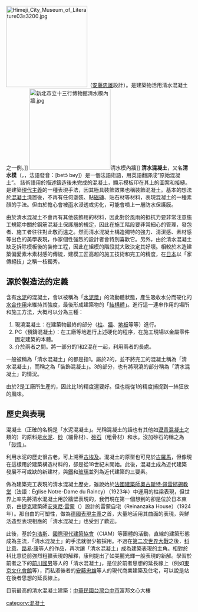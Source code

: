 {{unreferenced|time=2010-09-05T09:27:36+00:00}}

{{noteTA
|1=zh-hans:包豪斯; zh-hant:包浩斯;
}}
[[File:Himeji_City_Museum_of_Literature03s3200.jpg|220px]]（[[安藤忠雄|安藤忠雄]]設計）。是建築物活用清水混凝土之一例。]]
[[File:新北市立十三行博物館清水模內牆.jpg|220px]]清水模內牆]]
'''清水混凝土'''，又名'''清水模'''（{{lang-en|architectural concrete, fair-faced concrete|link=yes}}，{{lang-fr|béton brut|link=yes}}，法語發音：[betɔ̃ bʁy]）是一個法語術語，用英語翻譯成“原始混凝土”。 該術語用於描述鑄造後未完成的混凝土，顯示模板印在其上的圖案和接縫。是建築[[現代主義|現代主義]]的一種表現手法，因其極具裝飾效果也稱裝飾混凝土。基本的想法於[[混凝土|混凝土]]澆置後，不再有任何塗裝、貼[[磁磚|磁磚]]、貼石材等材料，表現混凝土的一種素顏的手法。但由於擔心會被[[雨|雨]]水浸透或劣化，可能會噴上一層防水保護膜。

由於清水混凝土不會再有其他裝飾用的材料，因此對於風雨的抵抗力要非常注意施工規範中關於鋼筋混凝土保護層的規定，因此在施工階段要非常細心的管理，發包者、施工者往往對此敬而遠之。然而清水混凝土構造獨特的強力、清潔感、素材感等出色的美學表現，作家個性強烈的設計者會特別喜歡它。另外，由於清水混凝土缺乏拆除模板後的裝修工程，因此在組模的階段就大致決定其好壞。相較於木造建築偏愛素木素材感的傳統，建模工匠高超的施工技術和完工的精度，在[[日本|日本]]以「家傳絕技」之稱一枝獨秀。

== 源於製造法的定義 ==
含有[[水泥|水泥]]的混凝土，會以被稱為「[[水泥漿|水泥漿]]」的流動體狀態，產生吸收水分而硬化的[[水合作用|水合作用]]來維持其強度，最後形成建築物的「[[結構體|結構體]]」。進行這一連串作用的場所和施工方法，大概可以分為三種：

#現澆混凝土：在建築物最終的部分（[[柱|柱]]、[[牆|牆]]、[[地板|地板]]等等）進行。
#PC（預鑄混凝土）：在工廠等地進行上述硬化的程序，在施工現場以金屬零件固定建築的本體。
#介於兩者之間。將一部分的1和2混在一起，利用兩者的長處。

一般被稱為「清水混凝土」的都是指1。屬於2的，並不將完工的混凝土稱為「清水混凝土」，而稱之為「裝飾混凝土」。3的部分，也有將現澆的部分稱為「清水混凝土」的情況。

由於2是工廠所生產的，因此比1的精度還要好。但也能從1的精度捕捉到一絲狂放的風味。

== 歷史與表現 ==
混凝土（正確的名稱是「水泥混凝土」。光稱混凝土的話也有其他如[[瀝青混凝土|瀝青混凝土]]之類的）的原料是[[水泥|水泥]]、[[砂|砂]]（細骨材）、[[砂石|砂石]]（粗骨材）和水。沒加砂石的稱之為「[[砂漿|砂漿]]」。

利用水泥的歷史很古老，可上溯至[[古埃及|古埃及]]。混凝土的原型也可見於[[古羅馬|古羅馬]]，但像現在這樣用於建築構造材料的，卻是從18世紀末開始。此後，混凝土成為近代建築發展不可或缺的新建材，與[[鐵|鐵]]和[[玻璃|玻璃]]並列為近代建築的三要素。

做為建築完工表現的清水混凝土歷史，雖說始於[[法國|法國]][[建築師|建築師]][[奧古斯特·佩雷|奧古斯特·佩雷]][[邯錫教堂|邯錫教堂]]（法語：Église Notre-Dame du Raincy）（1923年）中運用的柱梁表現，但世界上率先將清水混凝土用於牆壁表現的，我們現在第一個想到的卻是位於日本東京，由[[捷克|捷克]]建築師[[安東尼·雷蒙|安東尼·雷蒙]]（{{lang-cs|Antonín Raymond|link=yes}}）設計的雷蒙自宅（Reinanzaka House）（1924年）。那自由的可塑性，做為[[德國表現主義|德國表現主義]]之首，大量地活用其曲面的表現，與鮮活造型表現相應的「清水混凝土」也受到了歡迎。

此後，基於[[包豪斯|包浩斯]]、[[國際現代建築協會|國際現代建築協會]]（CIAM）等團體的活動，直線的建築形態成為主流，「清水混凝土」的手法就很少被採用。不過在[[第二次世界大戰|第二次世界大戰]]之後，[[勒·柯布西耶|科比意]]、[[路易·康|路易·康]]等人的作品，再次讓「清水混凝土」成為建築表現的主角。相對於科比意從前強烈粗獷表現的解釋，康則提出了如美麗光輝一般表現的新解。學習於前者之下的[[前川國男|前川國男]]等人的「清水混凝土」，是位於前者思想的延長線上（例如[[東京文化會館|東京文化會館]]等），而私淑後者的[[安藤忠雄|安藤忠雄]]等人的現代商業建築及住宅，可以說是站在後者思想的延長線上。

目前最高的清水混凝土建築：[[中華民國|中華民國]][[台灣|台灣]][[台中市|台中市]]富邦文心大樓

{{混凝土}}
[[category:混凝土|category:混凝土]]
